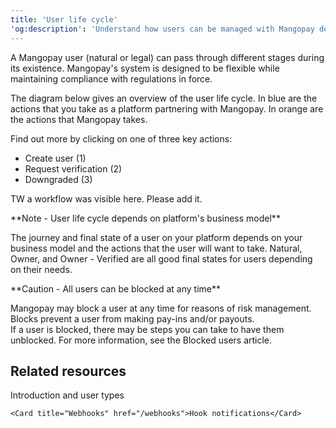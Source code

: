 ```yaml
---
title: 'User life cycle'  
'og:description': 'Understand how users can be managed with Mangopay depending on the features they need, from creation through modification as a Payer then Owner, plus verification.'  
---
```


A Mangopay user (natural or legal) can pass through different stages during its existence. Mangopay's system is designed to be flexible while maintaining compliance with regulations in force.  

The diagram below gives an overview of the user life cycle. In blue are the actions that you take as a platform partnering with Mangopay. In orange are the actions that Mangopay takes.  

Find out more by clicking on one of three key actions:  
- Create user (1)  
- Request verification (2)  
- Downgraded (3)

TW a workflow was visible here. Please add it.  

<Note>  
**Note - User life cycle depends on platform's business model** 
  
The journey and final state of a user on your platform depends on your business model and the actions that the user will want to take. Natural, Owner, and Owner - Verified are all good final states for users depending on their needs.  
</Note>  

<Warning>  
**Caution - All users can be blocked at any time** 
  
Mangopay may block a user at any time for reasons of risk management. Blocks prevent a user from making pay-ins and/or payouts.  
If a user is blocked, there may be steps you can take to have them unblocked. For more information, see the Blocked users article.  
</Warning>  

## Related resources  

<CardGroup col={2}>
    <Card title="Guide" href="/guides/users/types">Introduction and user types</Card>  
    
    <Card title="Webhooks" href="/webhooks">Hook notifications</Card>
</CardGroup>